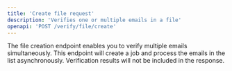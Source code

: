 ```yaml
---
title: 'Create file request'
description: 'Verifies one or multiple emails in a file'
openapi: 'POST /verify/file/create'
---
```


The file creation endpoint enables you to verify multiple emails simultaneously. This endpoint will create a job and process the emails in the list asynchronously. Verification results will not be included in the response.
